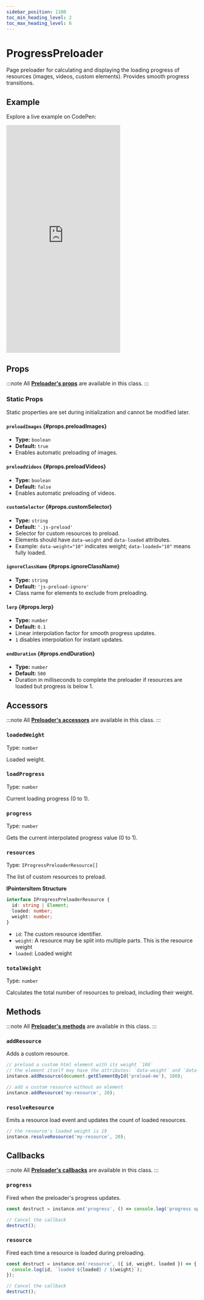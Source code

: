 ```yaml
---
sidebar_position: 1100
toc_min_heading_level: 2
toc_max_heading_level: 6
---
```


# ProgressPreloader

Page preloader for calculating and displaying the loading progress of resources (images, videos, custom elements). Provides smooth progress transitions.

## Example

Explore a live example on CodePen:

<iframe 
  height="600"
  style={{
    width: '100%'
  }} 
  scrolling="no" 
  title="Vevet Example"
  src="https://codepen.io/anton-bobrov/embed/VYYZdQG?default-tab=result"
  frameborder="no"
  loading="lazy"
  allowtransparency="true"
  allowfullscreen="true"
>
  See the Pen <a href="https://codepen.io/anton-bobrov/pen/VYYZdQG">Vevet Example</a> by Anton Bobrov.
</iframe>



## Props

:::note
All **[Preloader's props](/docs/Preloader/#props)** are available in this class.
:::

### Static Props

Static properties are set during initialization and cannot be modified later.

#### `preloadImages` {#props.preloadImages}
- **Type:** `boolean`  
- **Default:** `true`  
- Enables automatic preloading of images.

#### `preloadVideos` {#props.preloadVideos}
- **Type:** `boolean`  
- **Default:** `false`  
- Enables automatic preloading of videos.

#### `customSelector` {#props.customSelector}
- **Type:** `string`  
- **Default:** `'.js-preload'`  
- Selector for custom resources to preload.  
- Elements should have `data-weight` and `data-loaded` attributes.  
- Example: `data-weight="10"` indicates weight; `data-loaded="10"` means fully loaded.

#### `ignoreClassName` {#props.ignoreClassName}
- **Type:** `string`  
- **Default:** `'js-preload-ignore'`  
- Class name for elements to exclude from preloading.

#### `lerp` {#props.lerp}
- **Type:** `number`  
- **Default:** `0.1`  
- Linear interpolation factor for smooth progress updates.  
- `1` disables interpolation for instant updates.

#### `endDuration` {#props.endDuration}
- **Type:** `number`  
- **Default:** `500`  
- Duration in milliseconds to complete the preloader if resources are loaded but progress is below 1.



## Accessors

:::note
All **[Preloader's accessors](/docs/Preloader/#accessors)** are available in this class.
:::

### `loadedWeight`

Type: `number`

Loaded weight.

### `loadProgress`

Type: `number`

Current loading progress (0 to 1).

### `progress`

Type: `number`

Gets the current interpolated progress value (0 to 1).

### `resources`

Type: `IProgressPreloaderResource[]`

The list of custom resources to preload.

**IPointersItem Structure**

```ts
interface IProgressPreloaderResource {
  id: string | Element;
  loaded: number;
  weight: number;
}
```

- `id`: The custom resource identifier.
- `weight`: A resource may be split into multiple parts. This is the resource weight
- `loaded`: Loaded weight

### `totalWeight`

Type: `number`

Calculates the total number of resources to preload, including their weight.



## Methods

:::note
All **[Preloader's methods](/docs/Preloader/#methods)** are available in this class.
:::

### `addResource`

Adds a custom resource.

```ts
// preload a custom html element with its weight `100`
// the element itself may have the attributes: `data-weight` and `data-loaded`
instance.addResource(document.getElementById('preload-me'), 100);

// add a custom resource without an element
instance.addResource('my-resource', 20);
```

### `resolveResource`

Emits a resource load event and updates the count of loaded resources.

```ts
// the resource's loaded weight is 19
instance.resolveResource('my-resource', 20);
```



## Callbacks

:::note
All **[Preloader's callbacks](/docs/Preloader/#callbacks)** are available in this class.
:::

### `progress`

Fired when the preloader's progress updates.

```ts
const destruct = instance.on('progress', () => console.log('progress update'));

// Cancel the callback
destruct();
```

### `resource`

Fired each time a resource is loaded during preloading.

```ts
const destruct = instance.on('resource', ({ id, weight, loaded }) => {
  console.log(id, `loaded ${loaded} / ${weight}`);
});

// Cancel the callback
destruct();
```
